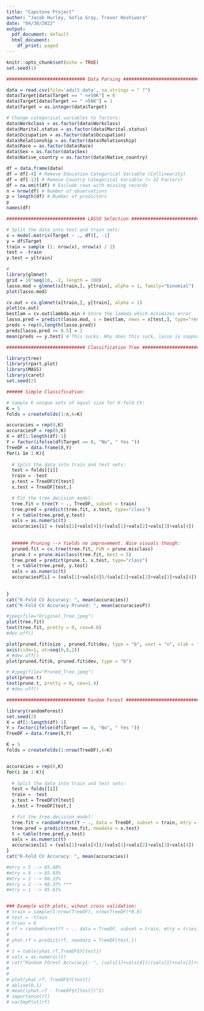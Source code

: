 ---
title: "Capstone Project"
author: "Jacob Hurley, Sofia Gray, Trevor Hoshiwara"
date: "04/30/2022"
output:
  pdf_document: default
  html_document:
    df_print: paged
---

```{r setup, include=FALSE}
knitr::opts_chunk$set(echo = TRUE)
set.seed(1)
```

```{r}
############################# Data Parsing #############################

data = read.csv(file='adult.data', na.strings = " ?")
data$Target[data$Target == " <=50K"] = 0
data$Target[data$Target == " >50K"] = 1
data$Target = as.integer(data$Target)

# Change categorical variables to factors:
data$Workclass = as.factor(data$Workclass)
data$Marital.status = as.factor(data$Marital.status)
data$Occupation = as.factor(data$Occupation)
data$Relationship = as.factor(data$Relationship)
data$Race = as.factor(data$Race)
data$Sex = as.factor(data$Sex)
data$Native_country = as.factor(data$Native_country)

df = data.frame(data)
df = df[-4] # Remove Education Categorical Variable (Collinearity)
df = df[-13] # Remove Country Categorical Variable (> 32 Factors)
df = na.omit(df) # Exclude rows with missing records
n = nrow(df) # Number of observations
p = length(df) # Number of predictors
p
names(df)
```


```{r}
############################# LASSO Selection #############################

# Split the data into test and train sets:
x = model.matrix(Target ~ ., df)[, -1]
y = df$Target
train = sample (1: nrow(x), nrow(x) / 2)
test = -train
y.test = y[train]

# 
library(glmnet)
grid = 10^seq(10, -2, length = 100)
lasso.mod = glmnet(x[train,], y[train], alpha = 1, family="binomial")
plot(lasso.mod)

cv.out = cv.glmnet(x[train,], y[train], alpha = 1)
plot(cv.out)
bestlam = cv.out$lambda.min # Store the lambda which minimizes error
lasso.pred = predict(lasso.mod, s = bestlam, newx = x[test,], type="response")
preds = rep(0,length(lasso.pred))
preds[lasso.pred >= 0.5] = 1
mean(preds == y.test) # This sucks. Why does this suck, lasso is supposed to be awesome
```

```{r}
############################# Classification Tree #############################

library(tree)
library(rpart.plot)
library(MASS)
library(caret)
set.seed(2)

###### Simple Classification:

# Sample K unique sets of equal size for K-fold CV:
K = 5
folds = createFolds(1:n,k=K)

accuracies = rep(0,K)
accuraciesP = rep(0,K)
X = df[1:length(df)-1]
Y = factor(ifelse(df$Target == 0, "No", " Yes "))
TreeDF = data.frame(X,Y)
for(i in 1:K){
  
  # Split the data into train and test sets:
  test = folds[[i]]
  train = -test
  y.test = TreeDF$Y[test]
  x.test = TreeDF[test,]

  # Fit the tree decision model:
  tree.fit = tree(Y ~ ., TreeDF, subset = train)
  tree.pred = predict(tree.fit, x.test, type="class")
  t = table(tree.pred,y.test)
  vals = as.numeric(t)
  accuracies[i] = (vals[1]+vals[4])/(vals[1]+vals[2]+vals[3]+vals[4])
  
  
  ###### Pruning --> Yields no improvement. Nice visuals though:
  pruned.fit = cv.tree(tree.fit, FUN = prune.misclass)
  prune.t = prune.misclass(tree.fit, best = 5)
  tree.pred = predict(prune.t, x.test, type="class")
  t = table(tree.pred, y.test)
  vals = as.numeric(t)
  accuraciesP[i] = (vals[1]+vals[4])/(vals[1]+vals[2]+vals[3]+vals[4])
  
  
}
cat("K-Fold CV Accuracy: ", mean(accuracies))
cat("K-Fold CV Accuracy Pruned: ", mean(accuraciesP))

#jpeg(file="Original_Tree.jpeg")
plot(tree.fit)
text(tree.fit, pretty = 0, cex=0.8)
#dev.off()

plot(pruned.fit$size , pruned.fit$dev, type = "b", xaxt = "n", xlab = "Number of Leaves", ylab = "CV Errors", main = "Error vs. Tree Size", col = "purple")
axis(side=1, at=seq(0,8,2))
# #dev.off()
plot(pruned.fit$k, pruned.fit$dev, type = "b")

# #jpeg(file="Pruned_Tree.jpeg")
plot(prune.t)
text(prune.t, pretty = 0, cex=1.4)
# #dev.off()
```

```{r}
############################# Random Forest #############################

library(randomForest)
set.seed(2)
X = df[1:length(df)-1]
Y = factor(ifelse(df$Target == 0, "No", " Yes "))
TreeDF = data.frame(X,Y)

K = 5
folds = createFolds(1:nrow(TreeDF),k=K)


accuracies = rep(0,K)
for(i in 1:K){
  
  # Split the data into train and test sets:
  test = folds[[i]]
  train = -test
  y.test = TreeDF$Y[test]
  x.test = TreeDF[test,]

  # Fit the tree decision model:
  tree.fit = randomForest(Y ~ ., data = TreeDF, subset = train, mtry = 2, importance = TRUE)
  tree.pred = predict(tree.fit, newdata = x.test)
  t = table(tree.pred,y.test)
  vals = as.numeric(t)
  accuracies[i] = (vals[1]+vals[4])/(vals[1]+vals[2]+vals[3]+vals[4])
}
cat("K-Fold CV Accuracy: ", mean(accuracies))

#mtry = 5 --> 85.68%
#mtry = 4 --> 85.93%
#mtry = 3 --> 86.33% 
#mtry = 2 --> 86.37% ***
#mtry = 1 --> 85.61%


### Example with plots, wihout cross validation:
# train = sample(1:nrow(TreeDF), nrow(TreeDF)*0.8)
# test = -train
# tries = 6
# rf = randomForest(Y ~ ., data = TreeDF, subset = train, mtry = tries, importance = TRUE)
# 
# yhat.rf = predict(rf, newdata = TreeDF[test,])
# 
# t = table(yhat.rf,TreeDF$Y[test])
# vals = as.numeric(t)
# cat("Random FOrest Accuracy1: ", (vals[1]+vals[4])/(vals[1]+vals[2]+vals[3]+vals[4]))
# 
# 
# plot(yhat.rf, TreeDF$Y[test])
# abline(0,1)
# mean((yhat.rf - TreeDF$Y[test])^2)
# importance(rf)
# varImpPlot(rf)
```




